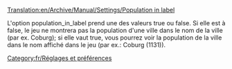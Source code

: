 [[Translation:en/Archive/Manual/Settings/Population in label]]


L'option population_in_label prend une des valeurs true ou false.
Si elle est à false, le jeu ne montrera pas la population d'une ville dans le nom de la ville (par ex. Coburg); si elle vaut true, vous pourrez voir la population de la ville dans le nom affiché dans le jeu (par ex.: Coburg (1131)).

[[Category:fr/Réglages et préférences]]